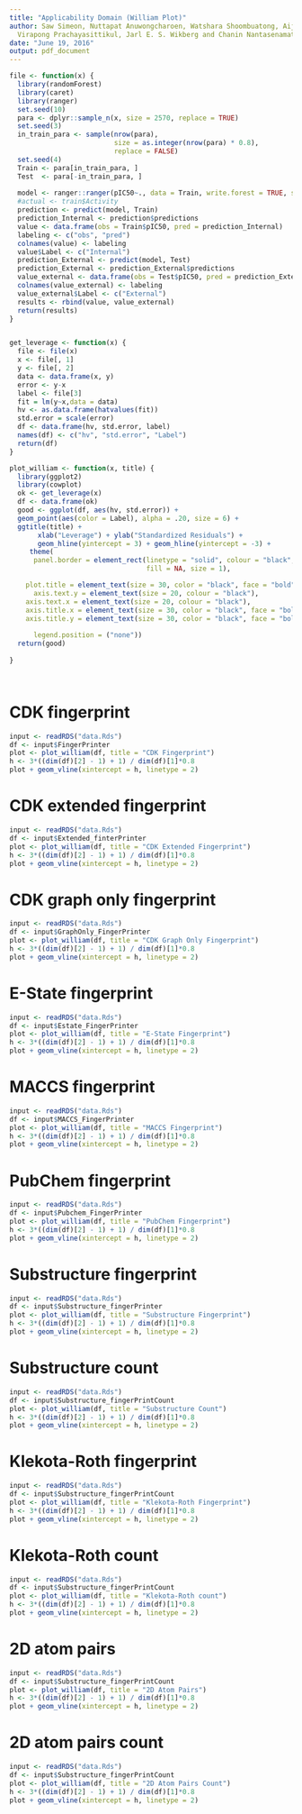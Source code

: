 ```yaml
---
title: "Applicability Domain (William Plot)"
author: Saw Simeon, Nuttapat Anuwongcharoen, Watshara Shoombuatong, Aijaz Ahmad Malik,
  Virapong Prachayasittikul, Jarl E. S. Wikberg and Chanin Nantasenamat
date: "June 19, 2016"
output: pdf_document
---
```



```r

file <- function(x) {
  library(randomForest)
  library(caret)
  library(ranger)
  set.seed(10)
  para <- dplyr::sample_n(x, size = 2570, replace = TRUE)
  set.seed(3)
  in_train_para <- sample(nrow(para),
                          size = as.integer(nrow(para) * 0.8),
                          replace = FALSE)
  set.seed(4)
  Train <- para[in_train_para, ]
  Test  <- para[-in_train_para, ]
  
  model <- ranger::ranger(pIC50~., data = Train, write.forest = TRUE, save.memory = TRUE)
  #actual <- train$Activity
  prediction <- predict(model, Train)
  prediction_Internal <- prediction$predictions
  value <- data.frame(obs = Train$pIC50, pred = prediction_Internal)
  labeling <- c("obs", "pred")
  colnames(value) <- labeling
  value$Label <- c("Internal")
  prediction_External <- predict(model, Test)
  prediction_External <- prediction_External$predictions
  value_external <- data.frame(obs = Test$pIC50, pred = prediction_External)
  colnames(value_external) <- labeling
  value_external$Label <- c("External")
  results <- rbind(value, value_external)
  return(results)
}


get_leverage <- function(x) {
  file <- file(x)
  x <- file[, 1]
  y <- file[, 2]
  data <- data.frame(x, y)
  error <- y-x
  label <- file[3]
  fit = lm(y~x,data = data)
  hv <- as.data.frame(hatvalues(fit))
  std.error = scale(error)
  df <- data.frame(hv, std.error, label)
  names(df) <- c("hv", "std.error", "Label")
  return(df)
}

plot_william <- function(x, title) {
  library(ggplot2)
  library(cowplot)
  ok <- get_leverage(x)
  df <- data.frame(ok)
  good <- ggplot(df, aes(hv, std.error)) + 
  geom_point(aes(color = Label), alpha = .20, size = 6) + 
  ggtitle(title) +
       xlab("Leverage") + ylab("Standardized Residuals") + 
       geom_hline(yintercept = 3) + geom_hline(yintercept = -3) +
     theme(
      panel.border = element_rect(linetype = "solid", colour = "black",
                                  fill = NA, size = 1),

    plot.title = element_text(size = 30, color = "black", face = "bold"),
      axis.text.y = element_text(size = 20, colour = "black"),
    axis.text.x = element_text(size = 20, colour = "black"),
    axis.title.x = element_text(size = 30, color = "black", face = "bold"),
    axis.title.y = element_text(size = 30, color = "black", face = "bold"),
    
      legend.position = ("none"))
  return(good)
  
}




```

# CDK fingerprint

```r
input <- readRDS("data.Rds")
df <- input$FingerPrinter
plot <- plot_william(df, title = "CDK Fingerprint")
h <- 3*((dim(df)[2] - 1) + 1) / dim(df)[1]*0.8
plot + geom_vline(xintercept = h, linetype = 2)

```

# CDK extended fingerprint

```r
input <- readRDS("data.Rds")
df <- input$Extended_finterPrinter
plot <- plot_william(df, title = "CDK Extended Fingerprint")
h <- 3*((dim(df)[2] - 1) + 1) / dim(df)[1]*0.8
plot + geom_vline(xintercept = h, linetype = 2)

```

# CDK graph only fingerprint

```r
input <- readRDS("data.Rds")
df <- input$GraphOnly_FingerPrinter
plot <- plot_william(df, title = "CDK Graph Only Fingerprint")
h <- 3*((dim(df)[2] - 1) + 1) / dim(df)[1]*0.8
plot + geom_vline(xintercept = h, linetype = 2)

```

# E-State fingerprint

```r
input <- readRDS("data.Rds")
df <- input$Estate_FingerPrinter
plot <- plot_william(df, title = "E-State Fingerprint")
h <- 3*((dim(df)[2] - 1) + 1) / dim(df)[1]*0.8
plot + geom_vline(xintercept = h, linetype = 2)

```

# MACCS fingerprint

```r
input <- readRDS("data.Rds")
df <- input$MACCS_FingerPrinter
plot <- plot_william(df, title = "MACCS Fingerprint")
h <- 3*((dim(df)[2] - 1) + 1) / dim(df)[1]*0.8
plot + geom_vline(xintercept = h, linetype = 2)

```

# PubChem fingerprint

```r
input <- readRDS("data.Rds")
df <- input$Pubchem_FingerPrinter
plot <- plot_william(df, title = "PubChem Fingerprint")
h <- 3*((dim(df)[2] - 1) + 1) / dim(df)[1]*0.8
plot + geom_vline(xintercept = h, linetype = 2)

```

# Substructure fingerprint

```r
input <- readRDS("data.Rds")
df <- input$Substructure_fingerPrinter
plot <- plot_william(df, title = "Substructure Fingerprint")
h <- 3*((dim(df)[2] - 1) + 1) / dim(df)[1]*0.8
plot + geom_vline(xintercept = h, linetype = 2)

```

# Substructure count

```r
input <- readRDS("data.Rds")
df <- input$Substructure_fingerPrintCount
plot <- plot_william(df, title = "Substructure Count")
h <- 3*((dim(df)[2] - 1) + 1) / dim(df)[1]*0.8
plot + geom_vline(xintercept = h, linetype = 2)

```

# Klekota-Roth fingerprint

```r
input <- readRDS("data.Rds")
df <- input$Substructure_fingerPrintCount
plot <- plot_william(df, title = "Klekota-Roth Fingerprint")
h <- 3*((dim(df)[2] - 1) + 1) / dim(df)[1]*0.8
plot + geom_vline(xintercept = h, linetype = 2)

```

# Klekota-Roth count

```r
input <- readRDS("data.Rds")
df <- input$Substructure_fingerPrintCount
plot <- plot_william(df, title = "Klekota-Roth count")
h <- 3*((dim(df)[2] - 1) + 1) / dim(df)[1]*0.8
plot + geom_vline(xintercept = h, linetype = 2)

```

# 2D atom pairs

```r
input <- readRDS("data.Rds")
df <- input$Substructure_fingerPrintCount
plot <- plot_william(df, title = "2D Atom Pairs")
h <- 3*((dim(df)[2] - 1) + 1) / dim(df)[1]*0.8
plot + geom_vline(xintercept = h, linetype = 2)

```

# 2D atom pairs count

```r
input <- readRDS("data.Rds")
df <- input$Substructure_fingerPrintCount
plot <- plot_william(df, title = "2D Atom Pairs Count")
h <- 3*((dim(df)[2] - 1) + 1) / dim(df)[1]*0.8
plot + geom_vline(xintercept = h, linetype = 2)

```